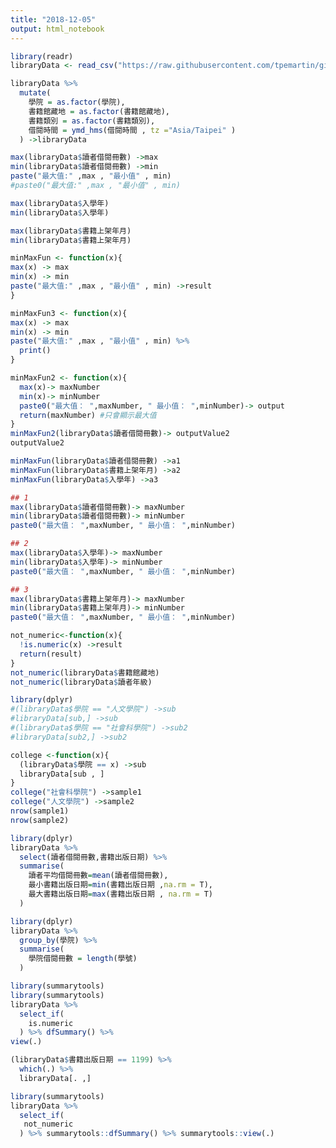 ```yaml
---
title: "2018-12-05"
output: html_notebook
---
```

 

```r
library(readr)
libraryData <- read_csv("https://raw.githubusercontent.com/tpemartin/github-data/master/library100_102.csv")
```

```r
libraryData %>%
  mutate(
    學院 = as.factor(學院),
    書籍館藏地 = as.factor(書籍館藏地),
    書籍類別 = as.factor(書籍類別),
    借閱時間 = ymd_hms(借閱時間 , tz ="Asia/Taipei" )
  ) ->libraryData
```

```r
max(libraryData$讀者借閱冊數) ->max
min(libraryData$讀者借閱冊數) ->min
paste("最大值:" ,max , "最小值" , min)
#paste0("最大值:" ,max , "最小值" , min)

max(libraryData$入學年)
min(libraryData$入學年)

max(libraryData$書籍上架年月)
min(libraryData$書籍上架年月)
```
```r
minMaxFun <- function(x){
max(x) -> max
min(x) -> min
paste("最大值:" ,max , "最小值" , min) ->result
}
```

```r
minMaxFun3 <- function(x){
max(x) -> max
min(x) -> min
paste("最大值:" ,max , "最小值" , min) %>%
  print()
}
```

```r
minMaxFun2 <- function(x){
  max(x)-> maxNumber
  min(x)-> minNumber
  paste0("最大值： ",maxNumber, " 最小值： ",minNumber)-> output
  return(maxNumber) #只會顯示最大值
}
minMaxFun2(libraryData$讀者借閱冊數)-> outputValue2
outputValue2
```

```r
minMaxFun(libraryData$讀者借閱冊數) ->a1
minMaxFun(libraryData$書籍上架年月) ->a2
minMaxFun(libraryData$入學年) ->a3
```

```r
## 1
max(libraryData$讀者借閱冊數)-> maxNumber
min(libraryData$讀者借閱冊數)-> minNumber
paste0("最大值： ",maxNumber, " 最小值： ",minNumber)

## 2
max(libraryData$入學年)-> maxNumber
min(libraryData$入學年)-> minNumber
paste0("最大值： ",maxNumber, " 最小值： ",minNumber)

## 3
max(libraryData$書籍上架年月)-> maxNumber
min(libraryData$書籍上架年月)-> minNumber
paste0("最大值： ",maxNumber, " 最小值： ",minNumber)
```

```r
not_numeric<-function(x){
  !is.numeric(x) ->result
  return(result)
}
not_numeric(libraryData$書籍館藏地)
not_numeric(libraryData$讀者年級)
```

```r
library(dplyr)
#(libraryData$學院 == "人文學院") ->sub
#libraryData[sub,] ->sub
#(libraryData$學院 == "社會科學院") ->sub2
#libraryData[sub2,] ->sub2

college <-function(x){
  (libraryData$學院 == x) ->sub
  libraryData[sub , ]
}
college("社會科學院") ->sample1
college("人文學院") ->sample2
nrow(sample1)
nrow(sample2)
```

```r
library(dplyr)
libraryData %>%
  select(讀者借閱冊數,書籍出版日期) %>%
  summarise(
    讀者平均借閱冊數=mean(讀者借閱冊數),
    最小書籍出版日期=min(書籍出版日期 ,na.rm = T),
    最大書籍出版日期=max(書籍出版日期 , na.rm = T)
  )
```

```r
library(dplyr)
libraryData %>%
  group_by(學院) %>%
  summarise(
    學院借閱冊數 = length(學號)
  )
```

```r
library(summarytools)
library(summarytools)
libraryData %>%
  select_if(
    is.numeric
  ) %>% dfSummary() %>% 
view(.)
```

```r
(libraryData$書籍出版日期 == 1199) %>%
  which(.) %>%
  libraryData[. ,]
```

```r
library(summarytools)
libraryData %>%
  select_if(
   not_numeric
  ) %>% summarytools::dfSummary() %>% summarytools::view(.)
```



